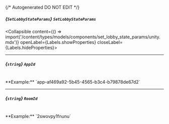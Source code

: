 {/* Autogenerated DO NOT EDIT  */}

##### *{`SetLobbyStateParams`}* `SetLobbyStateParams`
<Collapsible content={() => import('/content/types/models/components/set_lobby_state_params/unity.mdx')} openLabel={Labels.showProperties} closeLabel={Labels.hideProperties}>
</Collapsible>

---
##### *{`string`}* `AppId`
<br/>
**Example:** `app-af469a92-5b45-4565-b3c4-b79878de67d2`

---
##### *{`string`}* `RoomId`
<br/>
**Example:** `2swovpy1fnunu`



